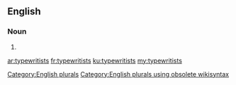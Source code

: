 ==English==

===Noun===
{{head|en}}

# {{plural of|typewritist}}

[[Category:English plurals]][[Category:English plurals using obsolete wikisyntax]]

[[ar:typewritists]]
[[fr:typewritists]]
[[ku:typewritists]]
[[my:typewritists]]
